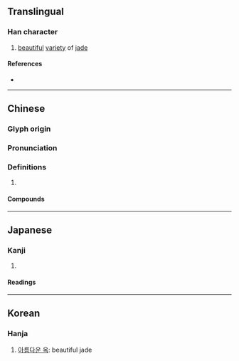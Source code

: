 {{character info}}
==Translingual==

===Han character===
{{Han char|rn=96|rad=玉|as=12|sn=17|four=17164|canj=MGRMR|ids=⿰[[玉|⺩]][[路]]}}

# [[beautiful]] [[variety]] of [[jade]]

====References====
* {{Han ref|kx=0741.240|dkj=21225|dj=1151.040|hdz=21140.030|uh=7490|ud=29840|bh=ED69|bd=60777}}

----

==Chinese==
{{zh-forms}}

===Glyph origin===
{{Han etym}}

===Pronunciation===
{{zh-pron
|m=lù
|c=lou6
|mc=y
|oc=y
|cat=
}}

===Definitions===
{{zh-hanzi}}

# {{rfdef|zh}}

====Compounds====
{{zh-der|寶璐|賽璐玢|賽璐珞}}

----

==Japanese==

===Kanji===
{{ja-kanji|grade=|rs=玉12}}

# {{rfdef|ja|sort=玉12}}

====Readings====
{{ja-readings
|goon=る
|kanon=ろ
|kun=
|nanori=}}

----

==Korean==

===Hanja===
{{ko-hanja|hangeul=[[로]]>[[노]]|eumhun=|rv=ro>no|mr=ro>no|y=lo>no}}

# [[아름다운 옥]]: beautiful jade